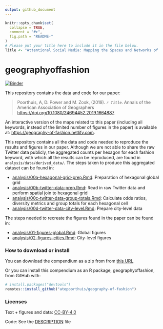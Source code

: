 ```yaml
---
output: github_document
---
```


<!-- README.md is generated from README.Rmd. Please edit that file -->

```r
knitr::opts_chunk$set(
  collapse = TRUE,
  comment = "#>",
  fig.path = "README-"
)
# Please put your title here to include it in the file below.
Title <- "Attentional Social Media: Mapping the Spaces and Networks of the Fashion Industry"
```

# geographyoffashion

[![Binder](https://mybinder.org/badge_logo.svg)](https://mybinder.org/v2/gh/atepoorthuis/geography-of-fashion/master
?urlpath=rstudio)

This repository contains the data and code for our paper:

> Poorthuis, A, D. Power and M. Zook, (2019). _`r Title`_. Annals of the American Association of Geographers <https://doi.org/10.1080/24694452.2019.1664887>

An interactive version of the maps related to this paper (including all keywords, instead of the limited number of figures in the paper) is available at: [https://geography-of-fashion.netlify.com](https://geography-of-fashion.netlify.com).

This repository contains all the data and code needed to reproduce the results and figures in our paper. Although we are not able to share the raw Twitter data publicly, the aggregated counts per hexagon for each fashion keyword, with which all the results can be reproduced, are found in `analysis/data/derived_data/`. The steps taken to produce this aggregated dataset can be found in:

- [analysis/00a-hexagonal-grid-prep.Rmd](analysis/00a-hexagonal-grid-prep.md): Preparation of hexagonal global grid
- [analysis/00b-twitter-data-prep.Rmd](analysis/00b-twitter-data-prep.md): Read in raw Twitter data and perform spatial join to hexagonal grid
- [analysis/00c-twitter-data-group-totals.Rmd](analysis/00c-twitter-data-group-totals.md): Calculate odds ratios, diversity metrics and group totals for each hexagonal cell
- [analysis/00d-twitter-data-city-level.Rmd](analysis/00d-twitter-data-city-level.md): Prepare city-level data

The steps needed to recreate the figures found in the paper can be found in:

- [analysis/01-figures-global.Rmd](analysis/01-figures-global.md): Global figures
- [analysis/02-figures-cities.Rmd](analysis/02-figures-cities.md): City-level figures

### How to download or install

You can download the compendium as a zip from from [this URL](https://github.com/atepoorthuis/geography-of-fashion/archive/master.zip).

Or you can install this compendium as an R package, geographyoffashion, from GitHub with:

```r
# install.packages("devtools")
remotes::install_github("atepoorthuis/geography-of-fashion")
```

### Licenses

Text + figures and data:  [CC-BY-4.0](http://creativecommons.org/licenses/by/4.0/)

Code: See the [DESCRIPTION](DESCRIPTION) file
